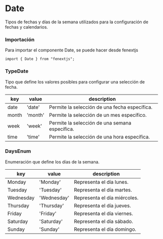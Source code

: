 # Date

Tipos de fechas y días de la semana utilizados para la configuración de fechas y calendarios.

### Importación

Para importar el componente Date, se puede hacer desde fenextjs

```tsx copy
import { Date } from "fenextjs";
```

### TypeDate

Tipo que define los valores posibles para configurar una selección de fecha.

| key   | value   | description                                    |
| ----- | ------- | ---------------------------------------------- |
| date  | 'date'  | Permite la selección de una fecha específica.  |
| month | 'month' | Permite la selección de un mes específico.     |
| week  | 'week'  | Permite la selección de una semana específica. |
| time  | 'time'  | Permite la selección de una hora específica.   |

### DaysEnum

Enumeración que define los días de la semana.

| key       | value       | description                  |
| --------- | ----------- | ---------------------------- |
| Monday    | 'Monday'    | Representa el día lunes.     |
| Tuesday   | 'Tuesday'   | Representa el día martes.    |
| Wednesday | 'Wednesday' | Representa el día miércoles. |
| Thursday  | 'Thursday'  | Representa el día jueves.    |
| Friday    | 'Friday'    | Representa el día viernes.   |
| Saturday  | 'Saturday'  | Representa el día sábado.    |
| Sunday    | 'Sunday'    | Representa el día domingo.   |
